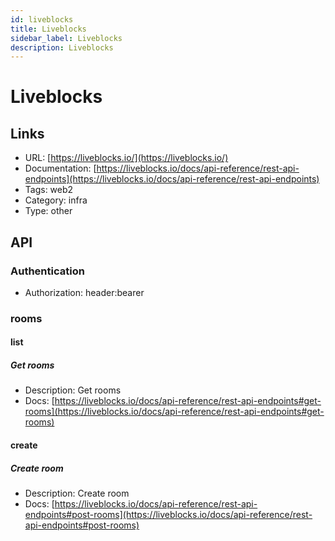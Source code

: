 ```yaml
---
id: liveblocks
title: Liveblocks
sidebar_label: Liveblocks
description: Liveblocks
---
```


# Liveblocks

## Links

* URL: [https://liveblocks.io/](https://liveblocks.io/)
* Documentation: [https://liveblocks.io/docs/api-reference/rest-api-endpoints](https://liveblocks.io/docs/api-reference/rest-api-endpoints)
* Tags: web2
* Category: infra
* Type: other

## API

### Authentication

* Authorization: header:bearer

### rooms

#### list

##### Get rooms

* Description: Get rooms
* Docs: [https://liveblocks.io/docs/api-reference/rest-api-endpoints#get-rooms](https://liveblocks.io/docs/api-reference/rest-api-endpoints#get-rooms)

#### create

##### Create room

* Description: Create room
* Docs: [https://liveblocks.io/docs/api-reference/rest-api-endpoints#post-rooms](https://liveblocks.io/docs/api-reference/rest-api-endpoints#post-rooms)
